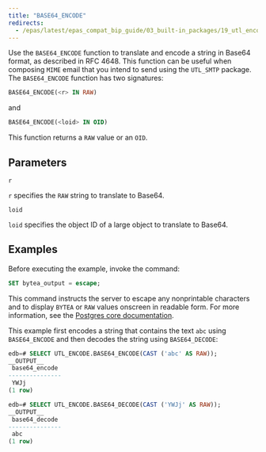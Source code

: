 ```yaml
---
title: "BASE64_ENCODE"
redirects:
  - /epas/latest/epas_compat_bip_guide/03_built-in_packages/19_utl_encode/02_base64_encode/ #generated for docs/epas/reorg-role-use-case-mode
---
```


Use the `BASE64_ENCODE` function to translate and encode a string in Base64 format, as described in RFC 4648. This function can be useful when composing `MIME` email that you intend to send using the `UTL_SMTP` package. The `BASE64_ENCODE` function has two signatures:

```sql
BASE64_ENCODE(<r> IN RAW)
```

and

```sql
BASE64_ENCODE(<loid> IN OID)
```

This function returns a `RAW` value or an `OID`.

## Parameters

`r`

 `r` specifies the `RAW` string to translate to Base64.

`loid`

 `loid` specifies the object ID of a large object to translate to Base64.

## Examples

Before executing the example, invoke the command:

```sql
SET bytea_output = escape;
```

This command instructs the server to escape any nonprintable characters and to display `BYTEA` or `RAW` values onscreen in readable form. For more information, see the [Postgres core documentation](https://www.postgresql.org/docs/current/static/datatype-binary.html).

This example first encodes a string that contains the text `abc` using `BASE64_ENCODE` and then decodes the string using `BASE64_DECODE`: 

```sql
edb=# SELECT UTL_ENCODE.BASE64_ENCODE(CAST ('abc' AS RAW));
__OUTPUT__
 base64_encode
---------------
 YWJj
(1 row)
```
```sql
edb=# SELECT UTL_ENCODE.BASE64_DECODE(CAST ('YWJj' AS RAW));
__OUTPUT__
 base64_decode
---------------
 abc
(1 row)
```
